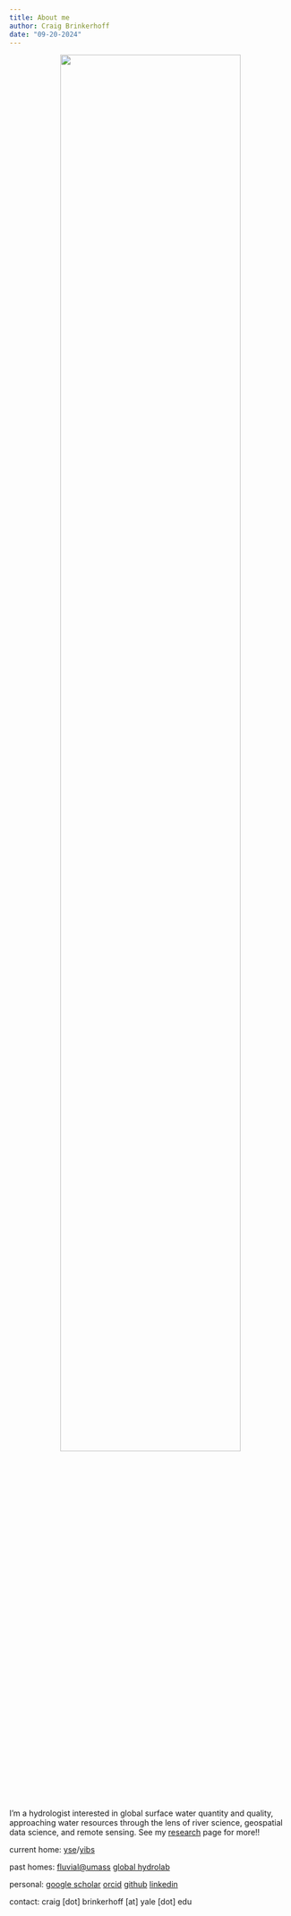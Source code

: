 ```yaml
---
title: About me
author: Craig Brinkerhoff
date: "09-20-2024"
---
```


<center>

![](pic.jpg){width=80%}

</center>

I'm a hydrologist interested in global surface water quantity and quality, approaching water resources through the lens of river science, geospatial data science, and remote sensing. See my [research](/research/) page for more!!

current home: <a href="https://raymond-lab.yale.edu/" target="_blank">yse</a>/<a href="https://yibs.yale.edu/" target="_blank">yibs</a>

past homes: <a href="https://blogs.umass.edu/cjgleason/" target="_blank">fluvial@umass</a> <a href="https://wp.geog.mcgill.ca/hydrolab/" target="_blank">global hydrolab</a>

personal: <a href="https://scholar.google.com/citations?user=QeBtmYkAAAAJ&hl=en&oi=ao" target="_blank">google scholar</a> <a href="https://orcid.org/0000-0001-6701-4835" target="_blank">orcid</a> <a href="https://github.com/craigbrinkerhoff" target="_blank">github</a> <a href="https://linkedin.com/in/brinkerhoff" target="_blank">linkedin</a>

contact: craig [dot] brinkerhoff [at] yale [dot] edu
